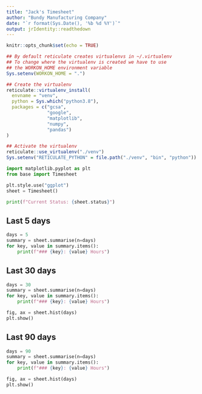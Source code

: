 ```yaml
---
title: "Jack's Timesheet"
author: "Bundy Manufacturing Company"
date: "`r format(Sys.Date(), '%b %d %Y')`"
output: jrIdentity::readthedown
---
```


```r
knitr::opts_chunk$set(echo = TRUE)

## By default reticulate creates virtualenvs in ~/.virtualenv
## To change where the virtualenv is created we have to use
## the WORKON_HOME environment variable
Sys.setenv(WORKON_HOME = ".")

## Create the virtualenv
reticulate::virtualenv_install(
  envname = "venv",
  python = Sys.which("python3.8"),
  packages = c("gcsa",
               "google",
               "matplotlib",
               "numpy",
               "pandas")
)

## Activate the virtualenv
reticulate::use_virtualenv("./venv")
Sys.setenv("RETICULATE_PYTHON" = file.path("./venv", "bin", "python"))
```

```python
import matplotlib.pyplot as plt
from base import Timesheet
```

```python
plt.style.use("ggplot")
sheet = Timesheet()
```

```python
print(f"Current Status: {sheet.status}")
```

## Last 5 days

```python
days = 5
summary = sheet.summarise(n=days)
for key, value in summary.items():
    print(f"### {key}: {value} Hours")
```

## Last 30 days

```python
days = 30
summary = sheet.summarise(n=days)
for key, value in summary.items():
    print(f"### {key}: {value} Hours")
```

```python
fig, ax = sheet.hist(days)
plt.show()
```

## Last 90 days

```python
days = 90
summary = sheet.summarise(n=days)
for key, value in summary.items():
    print(f"### {key}: {value} Hours")
```

```python
fig, ax = sheet.hist(days)
plt.show()
```
